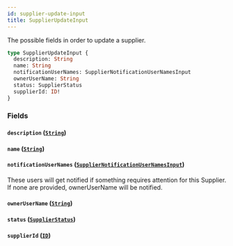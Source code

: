 ```yaml
---
id: supplier-update-input
title: SupplierUpdateInput
---
```



The possible fields in order to update a supplier.


```graphql
type SupplierUpdateInput {
  description: String
  name: String
  notificationUserNames: SupplierNotificationUserNamesInput
  ownerUserName: String
  status: SupplierStatus
  supplierId: ID!
}
```


### Fields

#### `description` ([`String`](/developers/supplier-apis/supply-api/graphql/reference/scalars/string))




#### `name` ([`String`](/developers/supplier-apis/supply-api/graphql/reference/scalars/string))




#### `notificationUserNames` ([`SupplierNotificationUserNamesInput`](/developers/supplier-apis/supply-api/graphql/reference/inputs/supplier-notification-user-names-input))

These users will get notified if something requires attention for this Supplier.
If none are provided, ownerUserName will be notified.


#### `ownerUserName` ([`String`](/developers/supplier-apis/supply-api/graphql/reference/scalars/string))




#### `status` ([`SupplierStatus`](/developers/supplier-apis/supply-api/graphql/reference/enums/supplier-status))




#### `supplierId` ([`ID`](/developers/supplier-apis/supply-api/graphql/reference/scalars/id))






